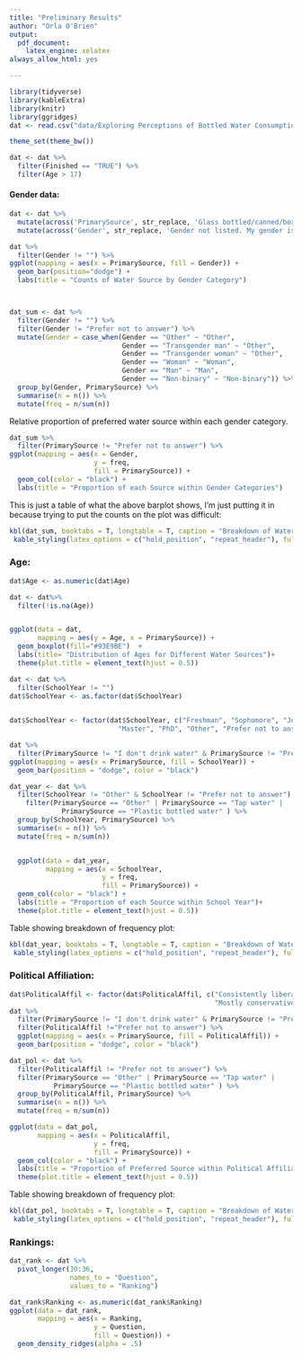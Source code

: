 ```yaml
---
title: "Preliminary Results"
author: "Orla O'Brien"
output:
  pdf_document:
    latex_engine: xelatex
always_allow_html: yes

---
```


```r
library(tidyverse)
library(kableExtra)
library(knitr)
library(ggridges)
dat <- read.csv("data/Exploring Perceptions of Bottled Water Consumption_November 28, 2023_14.59.csv")

theme_set(theme_bw())

dat <- dat %>%
  filter(Finished == "TRUE") %>%
  filter(Age > 17)
```

#### Gender data:

```r
dat <- dat %>%
  mutate(across('PrimarySource', str_replace, 'Glass bottled/canned/boxed water', 'Other')) %>%
  mutate(across('Gender', str_replace, 'Gender not listed. My gender is', "Other"))

dat %>%
  filter(Gender != "") %>%
ggplot(mapping = aes(x = PrimarySource, fill = Gender)) +
  geom_bar(position="dodge") +
  labs(title = "Counts of Water Source by Gender Category")



dat_sum <- dat %>%
  filter(Gender != "") %>%
  filter(Gender != "Prefer not to answer") %>%
  mutate(Gender = case_when(Gender == "Other" ~ "Other", 
                            Gender == "Transgender man" ~ "Other",
                            Gender == "Transgender woman" ~ "Other", 
                            Gender == "Woman" ~ "Woman",
                            Gender == "Man" ~ "Man", 
                            Gender == "Non-binary" ~ "Non-binary")) %>%
  group_by(Gender, PrimarySource) %>%
  summarise(n = n()) %>%
  mutate(freq = n/sum(n))
```

Relative proportion of preferred water source within each gender category.

```r
dat_sum %>%
  filter(PrimarySource != "Prefer not to answer") %>%
ggplot(mapping = aes(x = Gender, 
                     y = freq,
                     fill = PrimarySource)) +
  geom_col(color = "black") +
  labs(title = "Proportion of each Source within Gender Categories")
```

This is just a table of what the above barplot shows, I'm just putting it in because trying to put the counts on the plot was difficult:

```r
kbl(dat_sum, booktabs = T, longtable = T, caption = "Breakdown of Water Source within Gender Categories", linesep = "") %>%
 kable_styling(latex_options = c("hold_position", "repeat_header"), full_width = F, font_size = 9)
```

### Age:

```r
dat$Age <- as.numeric(dat$Age)

dat <- dat%>%
  filter(!is.na(Age))


ggplot(data = dat, 
       mapping = aes(y = Age, x = PrimarySource)) +
  geom_boxplot(fill="#93E9BE")  +
  labs(title= "Distribution of Ages for Different Water Sources")+
  theme(plot.title = element_text(hjust = 0.5))
```

```r
dat <- dat %>%
  filter(SchoolYear != "")
dat$SchoolYear <- as.factor(dat$SchoolYear)

                     
dat$SchoolYear <- factor(dat$SchoolYear, c("Freshman", "Sophomore", "Junior", "Senior",
                           "Master", "PhD", "Other", "Prefer not to answer"))

dat %>%
  filter(PrimarySource != "I don't drink water" & PrimarySource != "Prefer not to answer") %>%
ggplot(mapping = aes(x = PrimarySource, fill = SchoolYear)) +
  geom_bar(position = "dodge", color = "black")
```


```r
dat_year <- dat %>%
  filter(SchoolYear != "Other" & SchoolYear != "Prefer not to answer") %>%
    filter(PrimarySource == "Other" | PrimarySource == "Tap water" | 
             PrimarySource == "Plastic bottled water" ) %>%
  group_by(SchoolYear, PrimarySource) %>%
  summarise(n = n()) %>%
  mutate(freq = n/sum(n)) 


  ggplot(data = dat_year, 
         mapping = aes(x = SchoolYear, 
                       y = freq,
                       fill = PrimarySource)) +
  geom_col(color = "black") +
  labs(title = "Proportion of each Source within School Year")+
  theme(plot.title = element_text(hjust = 0.5))
```

Table showing breakdown of frequency plot:

```r
kbl(dat_year, booktabs = T, longtable = T, caption = "Breakdown of Water Source within Education Categories", linesep = "") %>%
 kable_styling(latex_options = c("hold_position", "repeat_header"), full_width = F, font_size = 9)
```



### Political Affiliation:

```r
dat$PoliticalAffil <- factor(dat$PoliticalAffil, c("Consistently liberal","Mostly liberal", "Mixed", 
                                                   "Mostly conservative", "Consistently conservative","Other"))
dat %>%
  filter(PrimarySource != "I don't drink water" & PrimarySource != "Prefer not to answer") %>%
  filter(PoliticalAffil !="Prefer not to answer") %>%
  ggplot(mapping = aes(x = PrimarySource, fill = PoliticalAffil)) +
  geom_bar(position = "dodge", color = "black")
```


```r
dat_pol <- dat %>%
  filter(PoliticalAffil != "Prefer not to answer") %>%
  filter(PrimarySource == "Other" | PrimarySource == "Tap water" | 
           PrimarySource == "Plastic bottled water" ) %>%
  group_by(PoliticalAffil, PrimarySource) %>%
  summarise(n = n()) %>%
  mutate(freq = n/sum(n)) 

ggplot(data = dat_pol, 
       mapping = aes(x = PoliticalAffil, 
                     y = freq,
                     fill = PrimarySource)) +
  geom_col(color = "black") +
  labs(title = "Proportion of Preferred Source within Political Affiliation")+
  theme(plot.title = element_text(hjust = 0.5))


```

Table showing breakdown of frequency plot:

```r
kbl(dat_pol, booktabs = T, longtable = T, caption = "Breakdown of Water Source within Political Affiliation", linesep = "") %>%
 kable_styling(latex_options = c("hold_position", "repeat_header"), full_width = F, font_size = 9)
```

### Rankings:

```r


dat_rank <- dat %>%
  pivot_longer(30:36, 
               names_to = "Question",
               values_to = "Ranking") 

dat_rank$Ranking <- as.numeric(dat_rank$Ranking)
ggplot(data = dat_rank, 
       mapping = aes(x = Ranking,
                     y = Question, 
                     fill = Question)) +
  geom_density_ridges(alpha = .5)

```

